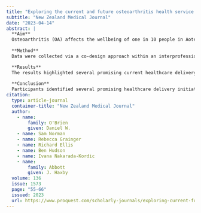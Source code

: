 ```yaml
---
title: "Exploring the current and future osteoarthritis health service delivery needs in Aotearoa New Zealand"
subtitle: "New Zealand Medical Journal"
date: "2023-04-14"
abstract: |
  **Aim**
  Osteoarthritis (OA) affects the wellbeing of one in 10 people in Aotearoa New Zealand, yet current healthcare delivery for these people is fragmented, un-coordinated and inconsistent. How current and future needs should be addressed has not been systematically explored. This study aimed to describe the views of interested people from the health sector regarding current and future OA health service delivery in the public health system in Aotearoa New Zealand.
  
  **Method**
  Data were collected via a co-design approach within an interprofessional workshop at the Taupuni Hao Huatau Kaikoiwi: Osteoarthritis Aotearoa New Zealand Basecamp symposium and analysed using direct qualitative content analysis.

  **Results**
  The results highlighted several promising current healthcare delivery initiatives. Health literacy and obesity prevention policies featured in the thematic analysis suggesting a lifespan or systemwide approach is needed. Data highlighted a need for reformed systems that enhances hauora/wellbeing, promotes physical activity, facilitates interprofessional service delivery and collaborates across care settings.
  
  **Conclusion**
  Participants identified several promising healthcare delivery initiatives for people with OA in Aotearoa New Zealand. Public health policy initiatives are needed to reduce osteoarthritis risk factors. Developing future care pathways should support the diverse needs within Aotearoa New Zealand, coordinate and stratify care, value interprofessional collaboration and practice, and improve health literacy and self-management.
citation: 
  type: article-journal
  container-title: "New Zealand Medical Journal"
  author:
    - name:
        family: O'Brien
        given: Daniel W.
    - name: Sam Norman
    - name: Rebecca Grainger
    - name: Richard Ellis
    - name: Ben Hudson
    - name: Ivana Nakarada-Kordic
    - name:
        family: Abbott
        given: J. Haxby
  volume: 136
  issue: 1573
  page: "55-66"
  issued: 2023
  url: https://www.proquest.com/scholarly-journals/exploring-current-future-osteoarthritis-health/docview/2802833835/se-2
---
```

